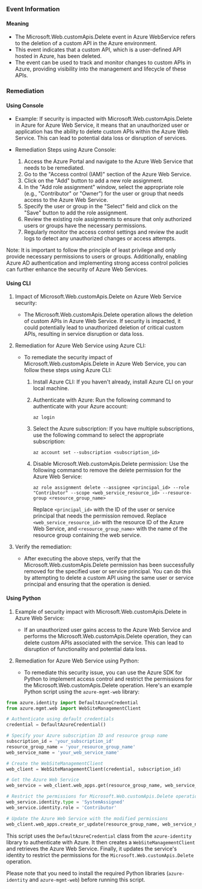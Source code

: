 
### Event Information

#### Meaning

- The Microsoft.Web.customApis.Delete event in Azure WebService refers to the deletion of a custom API in the Azure environment.
- This event indicates that a custom API, which is a user-defined API hosted in Azure, has been deleted.
- The event can be used to track and monitor changes to custom APIs in Azure, providing visibility into the management and lifecycle of these APIs.

### Remediation

#### Using Console

- Example: If security is impacted with Microsoft.Web.customApis.Delete in Azure for Azure Web Service, it means that an unauthorized user or application has the ability to delete custom APIs within the Azure Web Service. This can lead to potential data loss or disruption of services.

- Remediation Steps using Azure Console:
  1. Access the Azure Portal and navigate to the Azure Web Service that needs to be remediated.
  2. Go to the "Access control (IAM)" section of the Azure Web Service.
  3. Click on the "Add" button to add a new role assignment.
  4. In the "Add role assignment" window, select the appropriate role (e.g., "Contributor" or "Owner") for the user or group that needs access to the Azure Web Service.
  5. Specify the user or group in the "Select" field and click on the "Save" button to add the role assignment.
  6. Review the existing role assignments to ensure that only authorized users or groups have the necessary permissions.
  7. Regularly monitor the access control settings and review the audit logs to detect any unauthorized changes or access attempts.

Note: It is important to follow the principle of least privilege and only provide necessary permissions to users or groups. Additionally, enabling Azure AD authentication and implementing strong access control policies can further enhance the security of Azure Web Services.

#### Using CLI

1. Impact of Microsoft.Web.customApis.Delete on Azure Web Service security:
   - The Microsoft.Web.customApis.Delete operation allows the deletion of custom APIs in Azure Web Service. If security is impacted, it could potentially lead to unauthorized deletion of critical custom APIs, resulting in service disruption or data loss.

2. Remediation for Azure Web Service using Azure CLI:
   - To remediate the security impact of Microsoft.Web.customApis.Delete in Azure Web Service, you can follow these steps using Azure CLI:

     1. Install Azure CLI: If you haven't already, install Azure CLI on your local machine.

     2. Authenticate with Azure: Run the following command to authenticate with your Azure account:
        ```
        az login
        ```

     3. Select the Azure subscription: If you have multiple subscriptions, use the following command to select the appropriate subscription:
        ```
        az account set --subscription <subscription_id>
        ```

     4. Disable Microsoft.Web.customApis.Delete permission: Use the following command to remove the delete permission for the Azure Web Service:
        ```
        az role assignment delete --assignee <principal_id> --role "Contributor" --scope <web_service_resource_id> --resource-group <resource_group_name>
        ```
        Replace `<principal_id>` with the ID of the user or service principal that needs the permission removed. Replace `<web_service_resource_id>` with the resource ID of the Azure Web Service, and `<resource_group_name>` with the name of the resource group containing the web service.

3. Verify the remediation:
   - After executing the above steps, verify that the Microsoft.Web.customApis.Delete permission has been successfully removed for the specified user or service principal. You can do this by attempting to delete a custom API using the same user or service principal and ensuring that the operation is denied.

#### Using Python

1. Example of security impact with Microsoft.Web.customApis.Delete in Azure Web Service:
   - If an unauthorized user gains access to the Azure Web Service and performs the Microsoft.Web.customApis.Delete operation, they can delete custom APIs associated with the service. This can lead to disruption of functionality and potential data loss.

2. Remediation for Azure Web Service using Python:
   - To remediate this security issue, you can use the Azure SDK for Python to implement access control and restrict the permissions for the Microsoft.Web.customApis.Delete operation. Here's an example Python script using the `azure-mgmt-web` library:

```python
from azure.identity import DefaultAzureCredential
from azure.mgmt.web import WebSiteManagementClient

# Authenticate using default credentials
credential = DefaultAzureCredential()

# Specify your Azure subscription ID and resource group name
subscription_id = 'your_subscription_id'
resource_group_name = 'your_resource_group_name'
web_service_name = 'your_web_service_name'

# Create the WebSiteManagementClient
web_client = WebSiteManagementClient(credential, subscription_id)

# Get the Azure Web Service
web_service = web_client.web_apps.get(resource_group_name, web_service_name)

# Restrict the permissions for Microsoft.Web.customApis.Delete operation
web_service.identity.type = 'SystemAssigned'
web_service.identity.role = 'Contributor'

# Update the Azure Web Service with the modified permissions
web_client.web_apps.create_or_update(resource_group_name, web_service_name, web_service)
```

This script uses the `DefaultAzureCredential` class from the `azure-identity` library to authenticate with Azure. It then creates a `WebSiteManagementClient` and retrieves the Azure Web Service. Finally, it updates the service's identity to restrict the permissions for the `Microsoft.Web.customApis.Delete` operation.

Please note that you need to install the required Python libraries (`azure-identity` and `azure-mgmt-web`) before running this script.

